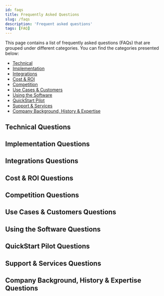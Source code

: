```yaml
---
id: faqs
title: Frequently Asked Questions
slug: /faqs
description: 'Frequent asked questions'
tags: [FAQ]
---
```



<FeedbackButton  />

This page contains a list of frequently asked questions (FAQs) that are grouped under different categories. You can find the categories presented below:

- [Technical](#technical-questions)
- [Implementation](#implementation-questions)
- [Integrations](#integrations-questions)
- [Cost & ROI](#cost--roi-questions)
- [Competition](#competition-questions)
- [Use Cases & Customers](#use-cases--customers-questions)
- [Using the Software](#using-the-software-questions)
- [QuickStart Pilot](#quickstart-pilot-questions)
- [Support & Services](#support--services-questions)
- [Company Background, History & Expertise](#company-background-history--expertise-questions)


## Technical Questions

<Technical/>

## Implementation Questions

<Implementation/>

## Integrations Questions

<Integrations/>

## Cost & ROI Questions

<CostRoi/>

## Competition Questions

<Competition/>

## Use Cases & Customers Questions

<UseCases/>

## Using the Software Questions

<UsingSoftware/>

## QuickStart Pilot Questions

<Quickstart/>

## Support & Services Questions

<SupportServices/>

## Company Background, History & Expertise Questions

<CompanyBackground/>

